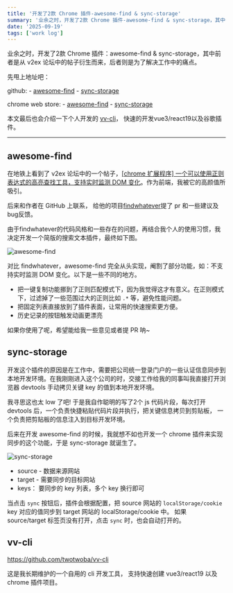 ```yaml
---
title: '开发了2款 Chrome 插件-awesome-find & sync-storage'
summary: '业余之时，开发了2款 Chrome 插件-awesome-find & sync-storage，其中一个是从 v2ex 论坛中的帖子衍生而来，另一个则是为了解决工作中的痛点'
date: '2025-09-19'
tags: ['work log']
---
```


业余之时，开发了2款 Chrome 插件：awesome-find & sync-storage，其中前者是从 v2ex 论坛中的帖子衍生而来，后者则是为了解决工作中的痛点。

先甩上地址吧：

github:
    - [awesome-find](https://github.com/twotwoba/awesome-find)
    - [sync-storage](https://github.com/twotwoba/sync-storage)

chrome web store:
    - [awesome-find](https://chromewebstore.google.com/detail/nbohadbfcmoadmhjhkhfonjjbpmlaooi?utm_source=item-share-cb)
    - [sync-storage](https://chromewebstore.google.com/detail/aoecjckdghagpdepipoojdcppilgnngg?utm_source=item-share-cb)

本文最后也会介绍一下个人开发的 [vv-cli](https://github.com/twotwoba/vv-cli)， 快速的开发vue3/react19以及谷歌插件。

---

## awesome-find

在地铁上看到了 v2ex 论坛中的一个帖子，[[chrome 扩展程序] 一个可以使用正则表达式的高亮查找工具，支持实时监测 DOM 变化](https://www.v2ex.com/t/1116646)。作为前端，我被它的高颜值所吸引。

后来和作者在 GitHub 上联系， 给他的项目[findwhatever](https://github.com/ImSwordTooth/findwhatever)提了 pr 和一些建议及bug反馈。

由于findwhatever的代码风格和一些存在的问题，再结合我个人的使用习惯，我决定开发一个简版的搜索文本插件，最终如下图。

![awesome-find](/static/blog-img/awesome-find.png)

对比 findwhatever，awesome-find 完全从头实现，阉割了部分功能，如：不支持实时监测 DOM 变化。以下是一些不同的地方。

- 把一键复制功能挪到了正则匹配模式下，因为我觉得这才有意义。在正则模式下，过滤掉了一些范围过大的正则比如 `.*` 等，避免性能问题。
- 把固定列表直接放到了插件表面，让常用的快速搜索更方便。
- 历史记录的按钮触发动画更漂亮

如果你使用了呢，希望能给我一些意见或者提 PR 呐~

## sync-storage

开发这个插件的原因是在工作中，需要把公司统一登录门户的一些认证信息同步到本地开发环境。在我刚刚进入这个公司的时，交接工作给我的同事叫我直接打开浏览器 devtools 手动拷贝关键 key 的值到本地开发环境。

我寻思这也太 low 了吧! 于是我自作聪明的写了2个 js 代码片段，每次打开 devtools 后，一个负责快捷粘贴代码片段并执行，把关键信息拷贝到剪贴板， 一个负责把剪贴板的信息注入到目标开发环境。

后来在开发 awesome-find 的时候，我就想不如也开发一个 chrome 插件来实现同步的这个功能，于是 sync-storage 就诞生了。

![sync-storage](/static/blog-img/sync-storage.png)

- source - 数据来源网站
- target - 需要同步的目标网站
- keys： 要同步的 key 列表，多个 key 换行即可

当点击 `sync` 按钮后，插件会根据配置，把 source 网站的 `localStorage/cookie` key 对应的值同步到 target 网站的 localStorage/cookie 中。
如果 source/target 标签页没有打开，点击 `sync` 时，也会自动打开的。


## vv-cli

https://github.com/twotwoba/vv-cli

这是我长期维护的一个自用的 cli 开发工具， 支持快速创建 vue3/react19 以及 chrome 插件项目。
